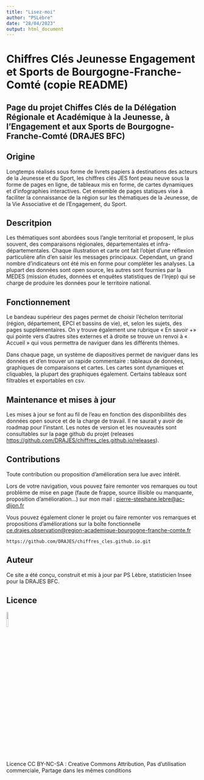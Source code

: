 ---
title: "Lisez-moi" 
author: "PSLèbre"
date: "28/04/2023"
output: html_document
---

# Chiffres Clés Jeunesse Engagement et Sports de Bourgogne-Franche-Comté (copie README)

## Page du projet Chiffes Clés de la Délégation Régionale et Académique à la Jeunesse, à l'Engagement et aux Sports de Bourgogne-Franche-Comté (DRAJES BFC)

## Origine

Longtemps réalisés sous forme de livrets papiers à destinations des acteurs de la Jeunesse et du Sport, les chiffres clés JES font peau neuve sous la forme de pages en ligne, de tableaux mis en forme, de cartes dynamiques et d'infographies interactives. Cet ensemble de pages statiques vise à faciliter la connaissance de la région sur les thématiques de la Jeunesse, de la Vie Associative et de l'Engagement, du Sport.

## Descritpion

Les thématiques sont abordées sous l'angle territorial et proposent, le plus souvent, des comparaisons régionales, départementales et infra-départementales. Chaque illustration et carte ont fait l'objet d'une réflexion particulière afin d'en saisir les messages principaux. Cependant, un grand nombre d'indicateurs ont été mis en forme pour compléter les analyses. La plupart des données sont open source, les autres sont fournies par la MEDES (mission études, données et enquêtes statistiques de l'Injep) qui se charge de produire les données pour le territoire national.

## Fonctionnement

Le bandeau supérieur des pages permet de choisir l'échelon territorial (région, département, EPCI et bassins de vie), et, selon les sujets, des pages supplémentaires. On y trouve également une rubrique « En savoir +» qui pointe vers d'autres sites externes et à droite se trouve un renvoi à « Accueil » qui vous permettra de naviguer dans les différents thèmes.

Dans chaque page, un système de diapositives permet de naviguer dans les données et d'en trouver un rapide commentaire : tableaux de données, graphiques de comparaisons et cartes. Les cartes sont dynamiques et cliquables, la plupart des graphiques également. Certains tableaux sont filtrables et exportables en csv.


## Maintenance et mises à jour

Les mises à jour se font au fil de l'eau en fonction des disponibilités des données open source et de la charge de travail. Il ne saurait y avoir de roadmap pour l'instant. 
Les notes de version et les nouveautés sont consultables sur la page github du projet (releases <https://github.com/DRAJES/chiffres_cles.github.io/releases>).

## Contributions

Toute contribution ou proposition d'amélioration sera lue avec intérêt.

Lors de votre navigation, vous pouvez faire remonter vos remarques ou tout problème de mise en page (faute de frappe, source illisible ou manquante, proposition d'amélioration...) sur mon mail : [pierre-stephane.lebre\@ac-dijon.fr](mailto:pierre-stephane.lebre@ac-dijon.fr)

Vous pouvez également cloner le projet ou faire remonter vos remarques et propositions d'améliorations sur la boîte fonctionnelle [ce.drajes.observation\@region-academique-bourgogne-franche-comte.fr](mailto:ce.drajes.observation@region-academique-bourgogne-franche-comte.fr)

<!-- -->

    https://github.com/DRAJES/chiffres_cles.github.io.git

## Auteur

Ce site a été conçu, construit et mis à jour par PS Lèbre, statisticien Insee pour la DRAJES BFC.

## Licence

[![](images\by-nc-sa.png){width=10%}](https://creativecommons.org/licenses/by-nc-sa/4.0/deed.fr)  
Licence CC BY-NC-SA : Creative Commons Attribution, Pas d'utilisation commerciale, Partage dans les mêmes conditions